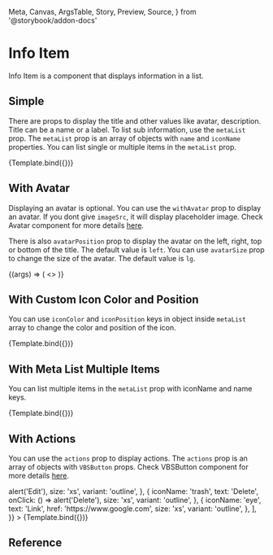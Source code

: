   Meta,
  Canvas,
  ArgsTable,
  Story,
  Preview,
  Source,
} from '@storybook/addon-docs'

<Meta title="Application UI/List Items/Info Item" component={VBSInfoItem} />


# Info Item

Info Item is a component that displays information in a list.

## Simple

There are props to display the title and other values like avatar, description. Title can be a name or a label. To list sub information, use the `metaList` prop. The `metaList` prop is an array of objects with `name` and `iconName` properties. You can list single or multiple items in the `metaList` prop.

<Canvas>
  <Story
    name="Default"
    args={{
      title: 'John Taylor',
      metaList: [
        {
          name: 'john@example.com',
          iconName: 'envelope',
        },
      ],
    }}
  >
    {Template.bind({})}
  </Story>
</Canvas>

## With Avatar

Displaying an avatar is optional. You can use the `withAvatar` prop to display an avatar. If you dont give `imageSrc`, it will display placeholder image. Check Avatar component for more details [here](/docs/application-ui-elements-avatar--default-story).

There is also `avatarPosition` prop to display the avatar on the left, right, top or bottom of the title. The default value is `left`. You can use `avatarSize` prop to change the size of the avatar. The default value is `lg`.

<Canvas>
  <Story
    name="With Avatar"
    args={{
      title: 'Calvin Hawkins',
      withAvatar: true,
      metaList: [
        {
          name: 'john@example.com',
          iconName: 'envelope',
        },
      ],
    }}
  >
    {(args) => (
      <>
        <VBSInfoItem {...args} className="mb-6" />
        <VBSInfoItem
          {...args}
          avatarPosition="right"
          imageSrc="https://images.unsplash.com/photo-1500648767791-00dcc994a43e?ixlib=rb-1.2.1&ixid=eyJhcHBfaWQiOjEyMDd9&auto=format&fit=facearea&facepad=2&w=256&h=256&q=80"
        />
      </>
    )}
  </Story>
</Canvas>

## With Custom Icon Color and Position

You can use `iconColor` and `iconPosition` keys in object inside `metaList` array to change the color and position of the icon.

<Canvas>
  <Story
    name="With Custom Icon Color and Position"
    args={{
      title: 'Applied on Jan 1, 2020',
      metaList: [
        {
          name: 'Completed',
          iconName: 'check-circle',
          iconColor: '#00B87C',
          iconPosition: 'right',
        },
      ],
    }}
  >
    {Template.bind({})}
  </Story>
</Canvas>

## With Meta List Multiple Items

You can list multiple items in the `metaList` prop with iconName and name keys.

<Canvas>
  <Story
    name="With Meta List Multiple Items"
    args={{
      title: 'Applied on Jan 1, 2020',
      metaList: [
        {
          name: 'Completed',
          iconName: 'check-circle',
        },
        {
          name: 'Jan 1, 2020',
          iconName: 'calendar',
        },
        {
          name: 'Remote',
          iconName: 'globe-alt',
        },
      ],
    }}
  >
    {Template.bind({})}
  </Story>
</Canvas>

## With Actions

You can use the `actions` prop to display actions. The `actions` prop is an array of objects with `VBSButton` props. Check VBSButton component for more details [here](/docs/application-ui-elements-button--default-story).

<Canvas>
  <Story
    name="With Actions"
    args={{
      title: 'Calvin Hawkins',
      withAvatar: true,
      metaList: [
        {
          name: 'calvin.hawkins@example.com',
          iconName: 'envelope',
        },
      ],
      actions: [
        {
          iconName: 'pencil',
          text: 'Edit',
          onClick: () => alert('Edit'),
          size: 'xs',
          variant: 'outline',
        },
        {
          iconName: 'trash',
          text: 'Delete',
          onClick: () => alert('Delete'),
          size: 'xs',
          variant: 'outline',
        },
        {
          iconName: 'eye',
          text: 'Link',
          href: 'https://www.google.com',
          size: 'xs',
          variant: 'outline',
        },
      ],
    }}
  >
    {Template.bind({})}
  </Story>
</Canvas>

## Reference

<ArgsTable of={VBSInfoItem} />
